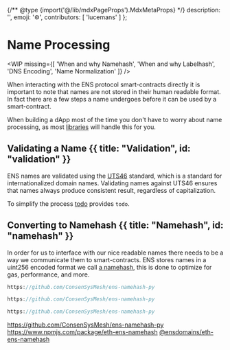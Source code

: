 
{/** @type {import('@/lib/mdxPageProps').MdxMetaProps} */}
    description: '',
    emoji: '⚙️',
    contributors: [
        'lucemans'
    ]
};

# Name Processing

<WIP
    missing={[
        'When and why Namehash',
        'When and why Labelhash',
        'DNS Encoding',
        'Name Normalization'
    ]}
/>

When interacting with the ENS protocol smart-contracts directly it is important to note that names are not stored in their human readable format.
In fact there are a few steps a name undergoes before it can be used by a smart-contract.

When building a dApp most of the time you don't have to worry about name processing, as most [libraries](/web/libraries) will handle this for you.

## Validating a Name {{ title: "Validation", id: "validation" }}

ENS names are validated using the [UTS46](https://www.unicode.org/reports/tr46/) standard, which is a standard for internationalized domain names.
Validating names against UTS46 ensures that names always produce consistent result, regardless of capitalization.

To simplify the process [todo](#todo) provides `todo`.

## Converting to Namehash {{ title: "Namehash", id: "namehash" }}

In order for us to interface with our nice readable names there needs to be a way we communicate them to smart-contracts.
ENS stores names in a uint256 encoded format we call [a namehash](#namehash), this is done to optimize for gas, performance, and more.

<CodeGroup>

```jsx {{ title: "ens-namehash-py" }}
https://github.com/ConsenSysMesh/ens-namehash-py

```

```jsx {{ title: "eth-name-hash" }}
https://github.com/ConsenSysMesh/ens-namehash-py

```

```rust {{ title: "rust hash" }}
https://github.com/ConsenSysMesh/ens-namehash-py

```

</CodeGroup>

https://github.com/ConsenSysMesh/ens-namehash-py
https://www.npmjs.com/package/eth-ens-namehash
[@ensdomains/eth-ens-namehash](https://www.npmjs.com/package/@ensdomains/eth-ens-namehash)
